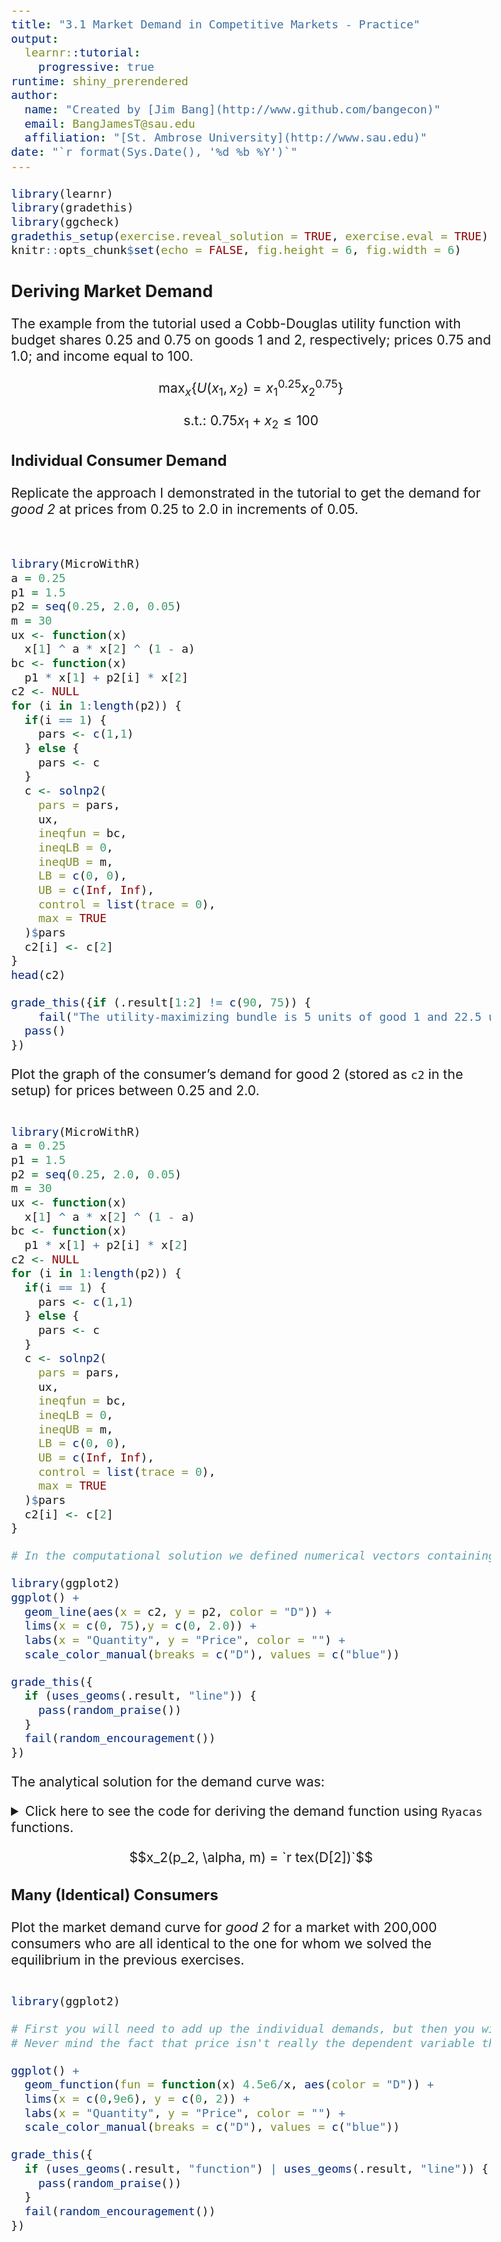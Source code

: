```yaml
---
title: "3.1 Market Demand in Competitive Markets - Practice"
output: 
  learnr::tutorial: 
    progressive: true
runtime: shiny_prerendered
author: 
  name: "Created by [Jim Bang](http://www.github.com/bangecon)"
  email: BangJamesT@sau.edu
  affiliation: "[St. Ambrose University](http://www.sau.edu)"
date: "`r format(Sys.Date(), '%d %b %Y')`"
---
```


<style type="text/css">
h1{font-size: 24pt}
h2{font-size: 20pt}
h3{font-size: 18pt}
h4,h5,h6{font-size: 16pt}
body{font-size: 16pt}
#doc-metadata {
  margin-bottom: 10px;
  font-size: 0.66em;
}
</style>

```r
library(learnr)
library(gradethis)
library(ggcheck)
gradethis_setup(exercise.reveal_solution = TRUE, exercise.eval = TRUE)
knitr::opts_chunk$set(echo = FALSE, fig.height = 6, fig.width = 6)
```

## Deriving Market Demand

The example from the tutorial used a Cobb-Douglas utility function with budget shares 0.25 and 0.75 on goods 1 and 2, respectively; prices 0.75 and 1.0; and income equal to 100. 

$$\max_x \bigg\{ U(x_1, x_2) = x_1^{0.25}x_2^{0.75} \bigg\}$$

$$\text{s.t.: }0.75x_1+x_2 \le 100$$

### Individual Consumer Demand

Replicate the approach I demonstrated in the tutorial to get the demand for *good 2* at prices from 0.25 to 2.0 in increments of 0.05. 

```r

```

```r

```

```r
library(MicroWithR)
a = 0.25
p1 = 1.5 
p2 = seq(0.25, 2.0, 0.05)
m = 30    
ux <- function(x)
  x[1] ^ a * x[2] ^ (1 - a)
bc <- function(x)
  p1 * x[1] + p2[i] * x[2] 
c2 <- NULL
for (i in 1:length(p2)) {
  if(i == 1) {
    pars <- c(1,1)
  } else {
    pars <- c
  }
  c <- solnp2(
    pars = pars,
    ux,
    ineqfun = bc,
    ineqLB = 0,
    ineqUB = m,
    LB = c(0, 0),
    UB = c(Inf, Inf), 
    control = list(trace = 0), 
    max = TRUE
  )$pars
  c2[i] <- c[2]
}
head(c2)
```

```r
grade_this({if (.result[1:2] != c(90, 75)) { 
    fail("The utility-maximizing bundle is 5 units of good 1 and 22.5 units of good 2.") }
  pass()
})
```

Plot the graph of the consumer's demand for good 2 (stored as `c2` in the setup) for prices between 0.25 and 2.0. 

```r

```

```r
library(MicroWithR)
a = 0.25
p1 = 1.5 
p2 = seq(0.25, 2.0, 0.05)
m = 30    
ux <- function(x)
  x[1] ^ a * x[2] ^ (1 - a)
bc <- function(x)
  p1 * x[1] + p2[i] * x[2] 
c2 <- NULL
for (i in 1:length(p2)) {
  if(i == 1) {
    pars <- c(1,1)
  } else {
    pars <- c
  }
  c <- solnp2(
    pars = pars,
    ux,
    ineqfun = bc,
    ineqLB = 0,
    ineqUB = m,
    LB = c(0, 0),
    UB = c(Inf, Inf), 
    control = list(trace = 0), 
    max = TRUE
  )$pars
  c2[i] <- c[2]
}
```

```r
# In the computational solution we defined numerical vectors containing the values for the prices of good 2 ranging from 0.25 to 2 (`p2`) and the corresponding consumption levels of good 2 (`c2`). All you need to do is plot the connection of these points using `geom_line`. 
```

```r
library(ggplot2)
ggplot() + 
  geom_line(aes(x = c2, y = p2, color = "D")) + 
  lims(x = c(0, 75),y = c(0, 2.0)) + 
  labs(x = "Quantity", y = "Price", color = "") + 
  scale_color_manual(breaks = c("D"), values = c("blue"))
```

```r
grade_this({
  if (uses_geoms(.result, "line")) {
    pass(random_praise())
  }
  fail(random_encouragement())
})
```

The analytical solution for the demand curve was:

<details><summary>
Click here to see the code for deriving the demand function using `Ryacas` functions.
</summary>
```r
library(Ryacas)
library(Deriv)
u <- ysym('x1^(alpha) * x2^(1-alpha)')
L <- u + ysym('lambda*(m - p1*x1 - p2*x2)')
dL <- deriv(L, c('x1', 'x2', 'lambda'))
MU <- deriv(u, c('x1', 'x2'))
MRS <- yac_str(MU[1]/MU[2]) |> 
  Simplify() |> 
  ysym()
D <- solve(c(MRS, dL[[3]]), c(ysym('p1/p2'), 0), c('x1', 'x2')) |> 
  y_rmvars() |>
  simplify()
D[1] <- with_value(D[1], 'x2', D[2]) |> 
  simplify()
```
</details>

$$x_2(p_2, \alpha, m) = `r tex(D[2])`$$

### Many (Identical) Consumers

Plot the market demand curve for *good 2* for a market with 200,000 consumers who are all identical to the one for whom we solved the equilibrium in the previous exercises. 

```r
```

```r
library(ggplot2)
```

```r
# First you will need to add up the individual demands, but then you will need to invert the demand curve to get price as the "dependent" (y) variable.
# Never mind the fact that price isn't really the dependent variable that the consumer chooses. Blame Marshall!
```

```r
ggplot() + 
  geom_function(fun = function(x) 4.5e6/x, aes(color = "D")) + 
  lims(x = c(0,9e6), y = c(0, 2)) +
  labs(x = "Quantity", y = "Price", color = "") + 
  scale_color_manual(breaks = c("D"), values = c("blue"))
```

```r
grade_this({
  if (uses_geoms(.result, "function") | uses_geoms(.result, "line")) {
    pass(random_praise())
  }
  fail(random_encouragement())
})
```

